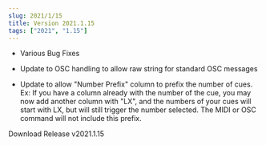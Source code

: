 ```yaml
---
slug: 2021/1/15
title: Version 2021.1.15
tags: ["2021", "1.15"]
---
```




* Various Bug Fixes

* Update to OSC handling to allow raw string for standard OSC messages

* Update to allow "Number Prefix" column to prefix the number of cues.
Ex: If you have a column already with the number of the cue, you may now add another column with "LX", and the numbers of your cues will start with LX, but will still trigger the number selected. The MIDI or OSC command will not include this prefix.


<div className={styles.buttons}>
    <Link
    className="button button--primary button--lg"
    to="https://github.com/fross123/csv_to_qlab/releases/download/v2021.1.15/CSV-To-QLab.dmg">
    Download Release v2021.1.15
    </Link>
</div>